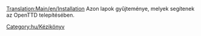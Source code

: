 [[Translation:Main/en/Installation]]
Azon lapok gyűjteménye, melyek segítenek az OpenTTD telepítésében.

[[Category:hu/Kézikönyv]]